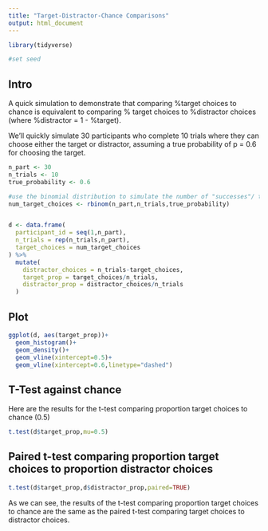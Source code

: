 ```yaml
---
title: "Target-Distractor-Chance Comparisons"
output: html_document
---
```


```r
library(tidyverse)

#set seed
```

## Intro

A quick simulation to demonstrate that comparing %target choices to chance is equivalent to comparing % target choices to %distractor choices (where %distractor = 1 - %target).

We'll quickly simulate 30 participants who complete 10 trials where they can choose either the target or distractor, assuming a true probability of p = 0.6 for choosing the target.

```r
n_part <- 30
n_trials <- 10
true_probability <- 0.6

#use the binomial distribution to simulate the number of "successes"/ target choices
num_target_choices <- rbinom(n_part,n_trials,true_probability)


d <- data.frame(
  participant_id = seq(1,n_part),
  n_trials = rep(n_trials,n_part),
  target_choices = num_target_choices
) %>%
  mutate(
    distractor_choices = n_trials-target_choices,
    target_prop = target_choices/n_trials,
    distractor_prop = distractor_choices/n_trials
  )
```

## Plot

```r
ggplot(d, aes(target_prop))+
  geom_histogram()+
  geom_density()+
  geom_vline(xintercept=0.5)+
  geom_vline(xintercept=0.6,linetype="dashed")
```

## T-Test against chance

Here are the results for the t-test comparing proportion target choices to chance (0.5)

```r
t.test(d$target_prop,mu=0.5)
```

## Paired t-test comparing proportion target choices to proportion distractor choices

```r
t.test(d$target_prop,d$distractor_prop,paired=TRUE)
```

As we can see, the results of the t-test comparing proportion target choices to chance are the same as the paired t-test comparing target choices to distractor choices.
